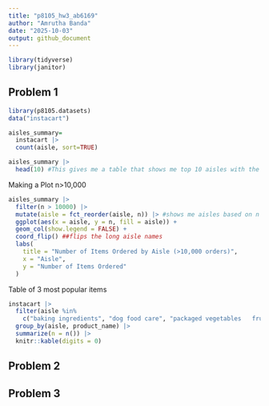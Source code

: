 ```yaml
---
title: "p8105_hw3_ab6169"
author: "Amrutha Banda"
date: "2025-10-03"
output: github_document
---
```


```r
library(tidyverse)
library(janitor)
```

## Problem 1 
```r
library(p8105.datasets)
data("instacart")
```

```r
aisles_summary= 
  instacart |> 
  count(aisle, sort=TRUE)

aisles_summary |> 
  head(10) #This gives me a table that shows me top 10 aisles with the most ordered items 
```

Making a Plot n>10,000
```r
aisles_summary |> 
  filter(n > 10000) |> 
  mutate(aisle = fct_reorder(aisle, n)) |> #shows me aisles based on n (size)
  ggplot(aes(x = aisle, y = n, fill = aisle)) +
  geom_col(show.legend = FALSE) +
  coord_flip() ##flips the long aisle names
  labs(
    title = "Number of Items Ordered by Aisle (>10,000 orders)",
    x = "Aisle",
    y = "Number of Items Ordered"
  )
```

Table of 3 most popular items 
```r
instacart |> 
  filter(aisle %in% 
    c("baking ingredients", "dog food care", "packaged vegetables   fruits")) |> 
  group_by(aisle, product_name) |>
  summarize(n = n()) |> 
  knitr::kable(digits = 0)
```


## Problem 2 


## Problem 3 
